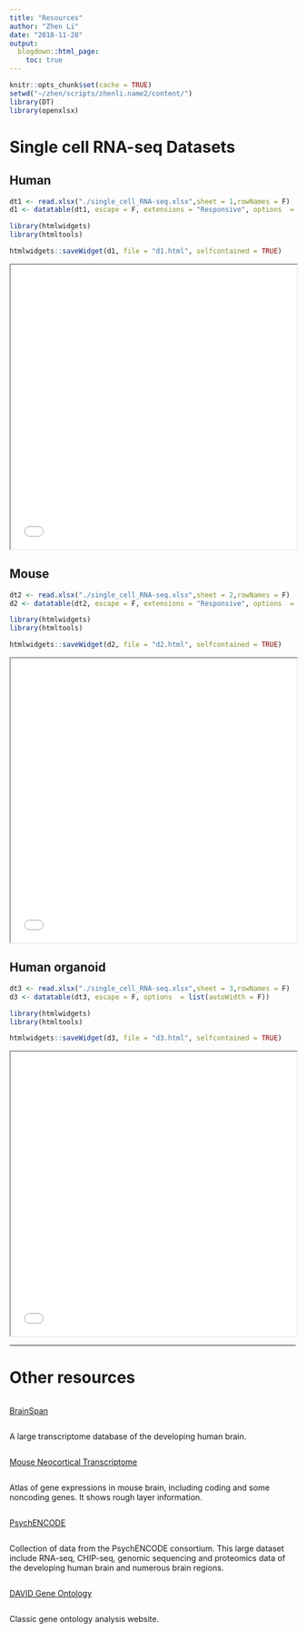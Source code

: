 ```yaml
---
title: "Resources"
author: "Zhen Li"
date: "2018-11-28"
output:
  blogdown::html_page:
    toc: true
---
```


```r
knitr::opts_chunk$set(cache = TRUE)
setwd("~/zhen/scripts/zhenli.name2/content/")
library(DT)
library(openxlsx)
```


<!-- In this page, you will find various useful resources related to single cell genomics, including: -->

<!-- * [List of human neocortex single cell RNA-seq datasets](#anchor1) -->
<!-- * [List of human organoid single cell RNA-seq datasets](#anchor2) -->
<!-- * List of mouse single cell RNA-seq datasets -->
<!-- * List of single cell genomics datasets -->

# Single cell RNA-seq Datasets

## Human

```r
dt1 <- read.xlsx("./single_cell_RNA-seq.xlsx",sheet = 1,rowNames = F)
d1 <- datatable(dt1, escape = F, extensions = "Responsive", options  = list(autoWidth = F))
```

```r
library(htmlwidgets)
library(htmltools)

htmlwidgets::saveWidget(d1, file = "d1.html", selfcontained = TRUE)
```

<iframe seamless src="../d1/index.html" width="100%" height="500"></iframe>

## Mouse

```r
dt2 <- read.xlsx("./single_cell_RNA-seq.xlsx",sheet = 2,rowNames = F)
d2 <- datatable(dt2, escape = F, extensions = "Responsive", options  = list(autoWidth = F))
```

```r
library(htmlwidgets)
library(htmltools)

htmlwidgets::saveWidget(d2, file = "d2.html", selfcontained = TRUE)
```

<iframe seamless src="../d2/index.html" width="100%" height="500"></iframe>

## Human organoid
```r
dt3 <- read.xlsx("./single_cell_RNA-seq.xlsx",sheet = 3,rowNames = F)
d3 <- datatable(dt3, escape = F, options  = list(autoWidth = F))
```

```r
library(htmlwidgets)
library(htmltools)

htmlwidgets::saveWidget(d3, file = "d3.html", selfcontained = TRUE)
```

<iframe seamless src="../d3/index.html" width="100%" height="500"></iframe>

---

# Other resources
<div class="row">
<div class="column left">
<a href="http://www.brainspan.org/">BrainSpan</a>
</div>
<div class="column right">
<p>A large transcriptome database of the developing human brain.</p>
</div>
</div>
<div class="row">
<div class="column left">
<a href="http://hbatlas.org/mouseNCXtranscriptome/">Mouse Neocortical Transcriptome</a>
</div>
<div class="column right">
Atlas of gene expressions in mouse brain, including coding and some noncoding genes. It shows rough layer information.
</div>
</div>
<div class="row">
<div class="column left">
<a href="http://psychencode.org/">PsychENCODE</a>
</div>
<div class="column right">
Collection of data from the PsychENCODE consortium. This large dataset include RNA-seq, CHIP-seq, genomic sequencing and proteomics data of the developing human brain and numerous brain regions.
</div>
</div>
<div class="row">
<div class="column left">
<a href="https://david.ncifcrf.gov/">DAVID Gene Ontology</a>
</div>
<div class="column right">
Classic gene ontology analysis website.
</div>
</div>
